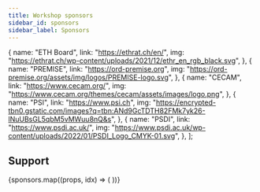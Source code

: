 ```yaml
---
title: Workshop sponsors
sidebar_id: sponsors
sidebar_label: Sponsors
---
```



  {
    name: "ETH Board",
    link: "https://ethrat.ch/en/",
    img: "https://ethrat.ch/wp-content/uploads/2021/12/ethr_en_rgb_black.svg",
  },
  {
    name: "PREMISE",
    link: "https://ord-premise.org",
    img: "https://ord-premise.org/assets/img/logos/PREMISE-logo.svg",
  },
  {
    name: "CECAM",
    link: "https://www.cecam.org/",
    img: "https://www.cecam.org/themes/cecam/assets/images/logo.png",
  },
  {
    name: "PSI",
    link: "https://www.psi.ch",
    img: "https://encrypted-tbn0.gstatic.com/images?q=tbn:ANd9GcTDTH82FMk7yk26-lNuUBsGL5qbM5vMWuu8nQ&s",
  },
  {
    name: "PSDI",
    link: "https://www.psdi.ac.uk/",
    img: "https://www.psdi.ac.uk/wp-content/uploads/2022/01/PSDI_Logo_CMYK-01.svg",
  },
];

## Support

<div className="container">
  <div className="row">
    {sponsors.map((props, idx) => (
      <Sponsor key={idx} {...props} />
    ))}
  </div>
</div>
